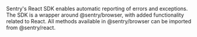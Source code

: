 <Note>

Sentry's React SDK enables automatic reporting of errors and exceptions. The SDK is a wrapper around @sentry/browser, with added functionality related to React. All methods available in @sentry/browser can be imported from @sentry/react.

</Note>
